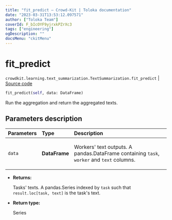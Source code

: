 ```yaml
---
title: "fit_predict — Crowd-Kit | Toloka documentation"
date: "2023-03-31T13:53:12.097571"
author: ["Toloka Team"]
coverId: F_bIcOYF9yjrxkPZrXc3
tags: ["engineering"]
ogDescription: ""
docsMenu: "ckitMenu"
---
```


# fit_predict

`crowdkit.learning.text_summarization.TextSummarization.fit_predict` | [Source code](https://github.com/Toloka/crowd-kit/blob/v1.2.1/crowdkit/learning/text_summarization.py#L76)

```python
fit_predict(self, data: DataFrame)
```

Run the aggregation and return the aggregated texts.

## Parameters description

| Parameters | Type | Description |
| :----------| :----| :-----------|
`data`|**DataFrame**|<p>Workers' text outputs. A pandas.DataFrame containing `task`, `worker` and `text` columns.</p>

* **Returns:**

  Tasks' texts.
A pandas.Series indexed by `task` such that `result.loc[task, text]`
is the task's text.

* **Return type:**

  Series